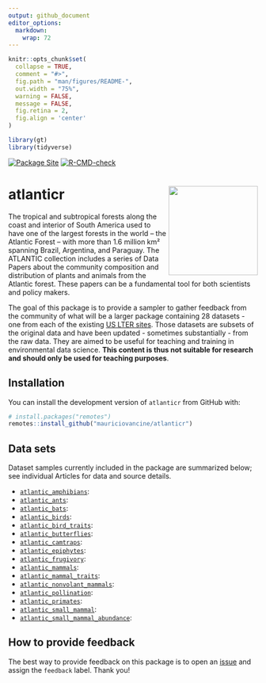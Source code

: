```yaml
---
output: github_document
editor_options: 
  markdown: 
    wrap: 72
---
```


```r
knitr::opts_chunk$set(
  collapse = TRUE,
  comment = "#>",
  fig.path = "man/figures/README-",
  out.width = "75%",
  warning = FALSE,
  message = FALSE,
  fig.retina = 2,
  fig.align = 'center'
)

library(gt)
library(tidyverse)
```

<!-- badges: start -->

[![Package
Site](https://github.com/lter/lterdatasampler/workflows/pkgdown/badge.svg)](https://github.com/lter/lterdatasampler/actions)
[![R-CMD-check](https://github.com/lter/lterdatasampler/workflows/R-CMD-check/badge.svg)](https://github.com/lter/lterdatasampler/actions)

<!-- badges: end -->

# atlanticr <a href='https://lter.github.io/lterdatasampler/'><img src="man/figures/logo.png" id="home_logo" align="right" height="180"/></a>

The tropical and subtropical forests along the coast and interior of South America 
used to have one of the largest forests in the world – the Atlantic Forest – with 
more than 1.6 million km² spanning Brazil, Argentina, and Paraguay. The ATLANTIC 
collection includes a series of Data Papers about the community composition and 
distribution of plants and animals from the Atlantic forest. These papers can be 
a fundamental tool for both scientists and policy makers.

The goal of this package is to provide a sampler to gather feedback from
the community of what will be a larger package containing 28 datasets -
one from each of the existing [US LTER
sites](https://lternet.edu/site/). Those datasets are subsets of the
original data and have been updated - sometimes substantially - from the
raw data. They are aimed to be useful for teaching and training in
environmental data science. **This content is thus not suitable for
research and should only be used for teaching purposes**.

## Installation

You can install the development version of `atlanticr` from
GitHub with:

``` r
# install.packages("remotes")
remotes::install_github("mauriciovancine/atlanticr")
```
 
## Data sets

Dataset samples currently included in the package are summarized below;
see individual Articles for data and source details.

- [`atlantic_amphibians`](https://mauriciovancine.github.io/atlanticr/reference/atlantic_amphibians.html):
- [`atlantic_ants`](https://mauriciovancine.github.io/atlanticr/reference/and_vertebrates.html):
- [`atlantic_bats`](https://mauriciovancine.github.io/atlanticr/reference/and_vertebrates.html):
- [`atlantic_birds`](https://mauriciovancine.github.io/atlanticr/reference/and_vertebrates.html):
- [`atlantic_bird_traits`](https://mauriciovancine.github.io/atlanticr/reference/and_vertebrates.html):
- [`atlantic_butterflies`](https://mauriciovancine.github.io/atlanticr/reference/and_vertebrates.html):
- [`atlantic_camtraps`](https://mauriciovancine.github.io/atlanticr/reference/and_vertebrates.html):
- [`atlantic_epiphytes`](https://mauriciovancine.github.io/atlanticr/reference/and_vertebrates.html):
- [`atlantic_frugivory`](https://mauriciovancine.github.io/atlanticr/reference/and_vertebrates.html):
- [`atlantic_mammals`](https://mauriciovancine.github.io/atlanticr/reference/and_vertebrates.html):
- [`atlantic_mammal_traits`](https://mauriciovancine.github.io/atlanticr/reference/and_vertebrates.html):
- [`atlantic_nonvolant_mammals`](https://mauriciovancine.github.io/atlanticr/reference/and_vertebrates.html):
- [`atlantic_pollination`](https://mauriciovancine.github.io/atlanticr/reference/and_vertebrates.html):
- [`atlantic_primates`](https://mauriciovancine.github.io/atlanticr/reference/atlantic_primates.html):
- [`atlantic_small_mammal`](https://mauriciovancine.github.io/atlanticr/reference/atlantic_small_mammal.html):
- [`atlantic_small_mammal_abundance`](https://mauriciovancine.github.io/atlanticr/reference/atlantic_small_mammal_abundance.html):

## How to provide feedback

The best way to provide feedback on this package is to open an
[issue](https://github.com/mauriciovancine/atlanticr/issues) and assign the
`feedback` label. Thank you!
